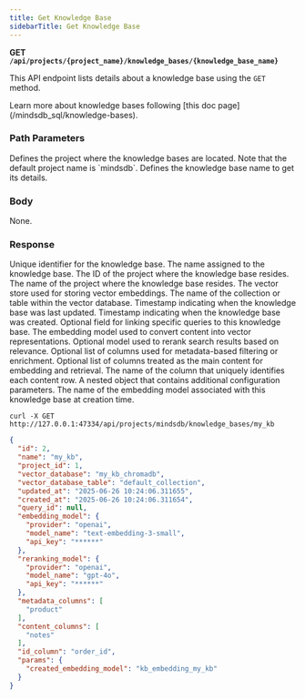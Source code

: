 ```yaml
---
title: Get Knowledge Base
sidebarTitle: Get Knowledge Base
---
```


**GET `/api/projects/{project_name}/knowledge_bases/{knowledge_base_name}`**

This API endpoint lists details about a knowledge base using the `GET` method.

<Tip>
Learn more about knowledge bases following [this doc page](/mindsdb_sql/knowledge-bases).
</Tip>

### Path Parameters

<ParamField body='project_name' type='string' required>
Defines the project where the knowledge bases are located. Note that the default project name is `mindsdb`.
</ParamField>

<ParamField body='knowledge_base_name' type='string' required>
Defines the knowledge base name to get its details.
</ParamField>

### Body

None.

### Response

<ResponseField name="id" type="string" required>  
Unique identifier for the knowledge base.
</ResponseField>

<ResponseField name="name" type="string" required>  
The name assigned to the knowledge base.
</ResponseField>

<ResponseField name="project_id" type="string" required>  
The ID of the project where the knowledge base resides.
</ResponseField>

<ResponseField name="project_name" type="string" required>  
The name of the project where the knowledge base resides.
</ResponseField>

<ResponseField name="vector_database" type="string" required>  
The vector store used for storing vector embeddings.
</ResponseField>

<ResponseField name="vector_database_table" type="string" required>  
The name of the collection or table within the vector database.
</ResponseField>

<ResponseField name="updated_at" type="string" required>  
Timestamp indicating when the knowledge base was last updated.
</ResponseField>

<ResponseField name="created_at" type="string" required>  
Timestamp indicating when the knowledge base was created.
</ResponseField>

<ResponseField name="query_id" type="string" required="false">  
Optional field for linking specific queries to this knowledge base.
</ResponseField>

<ResponseField name="embedding_model" type="string" required="false">  
The embedding model used to convert content into vector representations.
</ResponseField>

<ResponseField name="reranking_model" type="string" required="false">  
Optional model used to rerank search results based on relevance.
</ResponseField>

<ResponseField name="metadata_columns" type="list" required="false">  
Optional list of columns used for metadata-based filtering or enrichment.
</ResponseField>

<ResponseField name="content_columns" type="list" required="false">  
Optional list of columns treated as the main content for embedding and retrieval.
</ResponseField>

<ResponseField name="id_column" type="string" required="false">  
The name of the column that uniquely identifies each content row.
</ResponseField>

<ResponseField name="params" type="object" required="false">  
A nested object that contains additional configuration parameters.
</ResponseField>

<ResponseField name="params.created_embedding_model" type="string" required="false">  
The name of the embedding model associated with this knowledge base at creation time.
</ResponseField>

<RequestExample>

```shell Shell
curl -X GET http://127.0.0.1:47334/api/projects/mindsdb/knowledge_bases/my_kb
```

</RequestExample>

<ResponseExample>

```json Response
{
  "id": 2,
  "name": "my_kb",
  "project_id": 1,
  "vector_database": "my_kb_chromadb",
  "vector_database_table": "default_collection",
  "updated_at": "2025-06-26 10:24:06.311655",
  "created_at": "2025-06-26 10:24:06.311654",
  "query_id": null,
  "embedding_model": {
    "provider": "openai",
    "model_name": "text-embedding-3-small",
    "api_key": "******"
  },
  "reranking_model": {
    "provider": "openai",
    "model_name": "gpt-4o",
    "api_key": "******"
  },
  "metadata_columns": [
    "product"
  ],
  "content_columns": [
    "notes"
  ],
  "id_column": "order_id",
  "params": {
    "created_embedding_model": "kb_embedding_my_kb"
  }
}

```

</ResponseExample>
